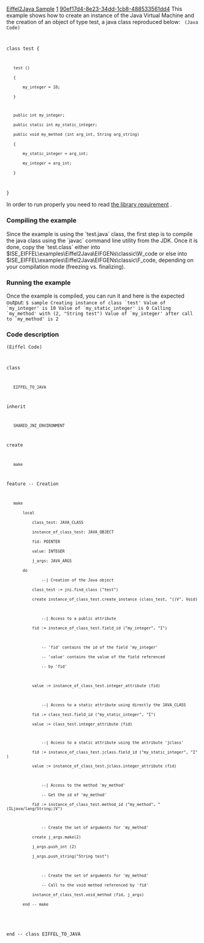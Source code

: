 [[Property:title|Eiffel2Java Sample]]
[[Property:weight|1]]
[[Property:uuid|90ef17d4-8e23-34dd-1cb8-488533561dd4]]
This example shows how to create an instance of the Java Virtual Machine and the creation of an object of type <eiffel>test</eiffel>, a java class reproduced below: 
<code lang="java">
(Java Code)

class test 
{
	test () 
	{
		my_integer = 10;
	}

	public int my_integer;
	public static int my_static_integer;
	public void my_method (int arg_int, String arg_string) 
	{		
		my_static_integer = arg_int;
		my_integer = arg_int;
	}
}
</code>

In order to run properly you need to read [[Eiffel2Java|the library requirement]] . 

===Compiling the example===

Since the example is using the `test.java` class, the first step is to compile the java class using the `javac` command line utility from the JDK. Once it is done, copy the `test.class` either into $ISE_EIFFEL\examples\Eiffel2Java\EIFGENs\classic\W_code or else into $ISE_EIFFEL\examples\Eiffel2Java\EIFGENs\classic\F_code, depending on your compilation mode (freezing vs. finalizing).

===Running the example===

Once the example is compiled, you can run it and here is the expected output:
<code>
$ sample
Creating instance of class `test'
Value of `my_integer' is 10
Value of `my_static_integer' is 0
Calling `my_method' with (2, "String test")
Value of `my_integer' after call to `my_method' is 2
</code>

===Code description===
<code>(Eiffel Code)
		
class
    EIFFEL_TO_JAVA
inherit
    SHARED_JNI_ENVIRONMENT

create
    make

feature -- Creation
	
    make
        local
            class_test: JAVA_CLASS
            instance_of_class_test: JAVA_OBJECT	
            fid: POINTER
            value: INTEGER
            j_args: JAVA_ARGS
        do
                --| Creation of the Java object
            class_test := jni.find_class ("test")
            create instance_of_class_test.create_instance (class_test, "()V", Void)
			
                --| Access to a public attribute
            fid := instance_of_class_test.field_id ("my_integer", "I")
			
                -- 'fid' contains the id of the field 'my_integer'
                -- 'value' contains the value of the field referenced	
                -- by 'fid'
				
            value := instance_of_class_test.integer_attribute (fid)
			
                --| Access to a static attribute using directly the JAVA_CLASS
            fid := class_test.field_id ("my_static_integer", "I")
            value := class_test.integer_attribute (fid)

			
                --| Access to a static attribute using the attribute 'jclass'
            fid := instance_of_class_test.jclass.field_id ("my_static_integer", "I")
            value := instance_of_class_test.jclass.integer_attribute (fid)
			
                --| Access to the method 'my_method'
                -- Get the id of 'my_method'
            fid := instance_of_class_test.method_id ("my_method", "(ILjava/lang/String;)V")	

                -- Create the set of arguments for 'my_method'
            create j_args.make(2)
            j_args.push_int (2)
            j_args.push_string("String test")
			
                -- Create the set of arguments for 'my_method'
                -- Call to the void method referenced by 'fid'
            instance_of_class_test.void_method (fid, j_args)
        end -- make
		
end -- class EIFFEL_TO_JAVA</code>




